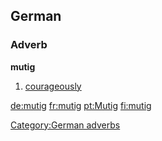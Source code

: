 ==German==
===Adverb===
'''mutig'''
# [[courageously]]

[[Category:German adverbs]]

[[de:mutig]]
[[fr:mutig]]
[[pt:Mutig]]
[[fi:mutig]]
